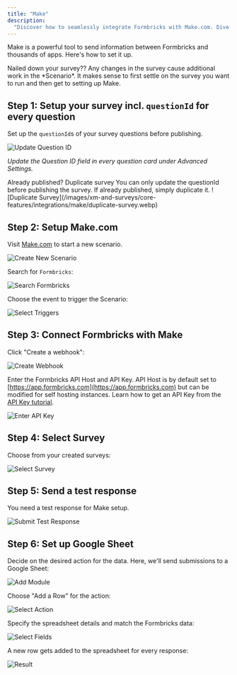 ```yaml
---
title: "Make"
description:
  "Discover how to seamlessly integrate Formbricks with Make.com. Dive into our comprehensive guide to set up scenarios, connect with a plethora of apps, and send your survey data to more than 1000 platforms."
---
```


Make is a powerful tool to send information between Formbricks and thousands of apps. Here's how to set it up.

<Note>
  Nailed down your survey?? Any changes in the survey cause additional work in the *Scenario*. It makes sense to first settle on the survey you want to run and then get to setting up Make.
</Note>

## Step 1: Setup your survey incl. `questionId` for every question

Set up the `questionId`s of your survey questions before publishing.

![Update Question ID](/images/xm-and-surveys/core-features/integrations/make/update-question-id.webp)

*Update the Question ID field in every question card under Advanced Settings.*

<Note>
  Already published? Duplicate survey You can only update the questionId
  before publishing the survey. If already published, simply duplicate it.
  ![Duplicate Survey](/images/xm-and-surveys/core-features/integrations/make/duplicate-survey.webp)
</Note>

## Step 2: Setup Make.com

Visit [Make.com](https://make.com) to start a new scenario.

![Create New Scenario](/images/xm-and-surveys/core-features/integrations/make/create-new-scenario.webp)

Search for `Formbricks`:

![Search Formbricks](/images/xm-and-surveys/core-features/integrations/make/search-formbricks.webp)

Choose the event to trigger the Scenario:

![Select Triggers](/images/xm-and-surveys/core-features/integrations/make/select-trigger.webp)

## Step 3: Connect Formbricks with Make

Click "Create a webhook":

![Create Webhook](/images/xm-and-surveys/core-features/integrations/make/create-webhook.webp)

Enter the Formbricks API Host and API Key. API Host is by default set to [https://app.formbricks.com](https://app.formbricks.com) but can be modified for self hosting instances. Learn how to get an API Key from the [API Key tutorial](/api-reference/rest-api#how-to-generate-an-api-key).

![Enter API Key](/images/xm-and-surveys/core-features/integrations/make/enter-api-key-and-host.webp)

## Step 4: Select Survey

Choose from your created surveys:

![Select Survey](/images/xm-and-surveys/core-features/integrations/make/select-survey.webp)

## Step 5: Send a test response

You need a test response for Make setup.

![Submit Test Response](/images/xm-and-surveys/core-features/integrations/make/submit-test-response.webp)

## Step 6: Set up Google Sheet

Decide on the desired action for the data. Here, we'll send submissions to a Google Sheet:

![Add Module](/images/xm-and-surveys/core-features/integrations/make/add-module.webp)

Choose "Add a Row" for the action:

![Select Action](/images/xm-and-surveys/core-features/integrations/make/select-action.webp)

Specify the spreadsheet details and match the Formbricks data:

![Select Fields](/images/xm-and-surveys/core-features/integrations/make/select-fields.webp)

A new row gets added to the spreadsheet for every response:

![Result](/images/xm-and-surveys/core-features/integrations/make/result.webp)